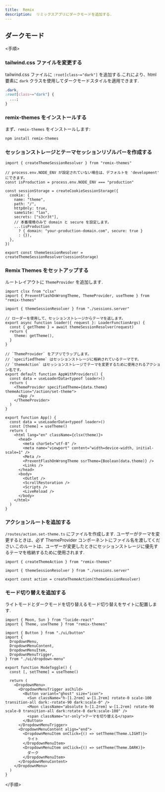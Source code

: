 ```yaml
---
title:  Remix
description:  リミックスアプリにダークモードを追加する.
---
```


## ダークモード

<手順>

### tailwind.css ファイルを変更する

tailwind.css ファイルに `:root[class~="dark"]` を追加する.これにより、html 要素に `dark` クラスを使用してダークモードスタイルを適用できます.

```css {2} title="app/tailwind.css"
.dark,
:root[class~="dark"] {
  ...;
}
```

### remix-themes をインストールする

まず、`remix-themes` をインストールします:

```bash
npm install remix-themes
```

### セッションストレージとテーマセッションリゾルバーを作成する

```tsx title="app/sessions.server.tsx"
import { createThemeSessionResolver } from "remix-themes"

// process.env.NODE_ENV が設定されていない場合は、デフォルトを 'development' にできます。
const isProduction = process.env.NODE_ENV === "production"

const sessionStorage = createCookieSessionStorage({
  cookie: {
    name: "theme",
    path: "/",
    httpOnly: true,
    sameSite: "lax",
    secrets: ["s3cr3t"],
    // 本番環境のみで domain と secure を設定します。
    ...(isProduction
      ? { domain: "your-production-domain.com", secure: true }
      : {}),
  },
})

export const themeSessionResolver = createThemeSessionResolver(sessionStorage)
```

### Remix Themes をセットアップする

ルートレイアウトに `ThemeProvider` を追加します.

```tsx {1-3,6-11,15-22,25-26,28,33} title="app/root.tsx"
import clsx from "clsx"
import { PreventFlashOnWrongTheme, ThemeProvider, useTheme } from "remix-themes"

import { themeSessionResolver } from "./sessions.server"

// ローダーを使用して、セッションストレージからテーマを返します。
export async function loader({ request }: LoaderFunctionArgs) {
  const { getTheme } = await themeSessionResolver(request)
  return {
    theme: getTheme(),
  }
}

// `ThemeProvider` をアプリでラップします。
// `specifiedTheme` はセッションストレージに格納されているテーマです。
// `themeAction` はセッションストレージでテーマを変更するために使用されるアクション名です。
export default function AppWithProviders() {
  const data = useLoaderData<typeof loader>()
  return (
    <ThemeProvider specifiedTheme={data.theme} themeAction="/action/set-theme">
      <App />
    </ThemeProvider>
  )
}

export function App() {
  const data = useLoaderData<typeof loader>()
  const [theme] = useTheme()
  return (
    <html lang="en" className={clsx(theme)}>
      <head>
        <meta charSet="utf-8" />
        <meta name="viewport" content="width=device-width, initial-scale=1" />
        <Meta />
        <PreventFlashOnWrongTheme ssrTheme={Boolean(data.theme)} />
        <Links />
      </head>
      <body>
        <Outlet />
        <ScrollRestoration />
        <Scripts />
        <LiveReload />
      </body>
    </html>
  )
}
```

### アクションルートを追加する

`/routes/action.set-theme.ts` にファイルを作成します. ユーザーがテーマを変更するときは、必ず ThemeProvider コンポーネントにファイル名を渡してください.このルートは、ユーザーが変更したときにセッションストレージに優先するテーマを格納するために使用されます.

```tsx title="app/routes/action.set-theme.ts"
import { createThemeAction } from "remix-themes"

import { themeSessionResolver } from "./sessions.server"

export const action = createThemeAction(themeSessionResolver)
```

### モード切り替えを追加する

ライトモードとダークモードを切り替えるモード切り替えをサイトに配置します.

```tsx title="components/mode-toggle.tsx"
import { Moon, Sun } from "lucide-react"
import { Theme, useTheme } from "remix-themes"

import { Button } from "./ui/button"
import {
  DropdownMenu,
  DropdownMenuContent,
  DropdownMenuItem,
  DropdownMenuTrigger,
} from "./ui/dropdown-menu"

export function ModeToggle() {
  const [, setTheme] = useTheme()

  return (
    <DropdownMenu>
      <DropdownMenuTrigger asChild>
        <Button variant="ghost" size="icon">
          <Sun className="h-[1.2rem] w-[1.2rem] rotate-0 scale-100 transition-all dark:-rotate-90 dark:scale-0" />
          <Moon className="absolute h-[1.2rem] w-[1.2rem] rotate-90 scale-0 transition-all dark:rotate-0 dark:scale-100" />
          <span className="sr-only">テーマを切り替える</span>
        </Button>
      </DropdownMenuTrigger>
      <DropdownMenuContent align="end">
        <DropdownMenuItem onClick={() => setTheme(Theme.LIGHT)}>
          ライト
        </DropdownMenuItem>
        <DropdownMenuItem onClick={() => setTheme(Theme.DARK)}>
          ダーク
        </DropdownMenuItem>
      </DropdownMenuContent>
    </DropdownMenu>
  )
}
```

</手順>